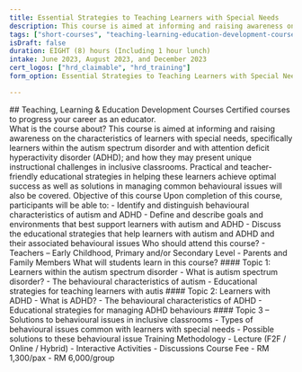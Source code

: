 ```yaml
---
title: Essential Strategies to Teaching Learners with Special Needs
description: This course is aimed at informing and raising awareness on the characteristics of learners with special needs, specifically learners within the autism spectrum disorder and with attention deficit hyperactivity disorder (ADHD); and how they may present unique instructional challenges in inclusive classrooms.
tags: ["short-courses", "teaching-learning-education-development-courses"]
isDraft: false
duration: EIGHT (8) hours (Including 1 hour lunch)
intake: June 2023, August 2023, and December 2023
cert_logos: ["hrd_claimable", "hrd_training"]
form_option: Essential Strategies to Teaching Learners with Special Needs

---
```



<div class="text-center">
    ## Teaching, Learning & Education Development Courses
    Certified courses to progress your career as an educator.
</div>

<Bs5Accordion accordion_id="accordion_content">
    <Bs5AccordionItem accordion_id="accordion_content" index="0">
        <span>What is the course about?</span>
        <Fragment slot="content">This course is aimed at informing and raising awareness on the characteristics of learners with special needs, specifically learners within the autism spectrum disorder and with attention deficit hyperactivity disorder (ADHD); and how they may present unique instructional challenges in inclusive classrooms. Practical and teacher-friendly educational strategies in helping these learners achieve optimal success as well as solutions in managing common behavioural issues will also be covered.</Fragment>
    </Bs5AccordionItem>
    <Bs5AccordionItem accordion_id="accordion_content" index="1">
        <span>Objective of this course</span>
        <Fragment slot="content">
        Upon completion of this course, participants will be able to:
            - Identify and distinguish behavioural characteristics of autism and ADHD 
            - Define and describe goals and environments that best support learners with autism and ADHD 
            - Discuss the educational strategies that help learners with autism and ADHD and their associated behavioural issues
        </Fragment>
    </Bs5AccordionItem>
    <Bs5AccordionItem accordion_id="accordion_content" index="2">
        <span>Who should attend this course?</span>
        <Fragment slot="content">
            - Teachers – Early Childhood, Primary and/or Secondary Level 
            - Parents and Family Members
        </Fragment>
    </Bs5AccordionItem>
    <Bs5AccordionItem accordion_id="accordion_content" index="3">
        <span>What will students learn in this course?</span>
        <Fragment slot="content">
            #### Topic 1: Learners within the autism spectrum disorder
            - What is autism spectrum disorder?
            - The behavioural characteristics of autism
            - Educational strategies for teaching learners with autis
            #### Topic 2: Learners with ADHD
            - What is ADHD?
            - The behavioural characteristics of ADHD
            - Educational strategies for managing ADHD behaviours
            #### Topic 3 – Solutions to behavioural issues in inclusive classrooms
            - Types of behavioural issues common with learners with special needs
            - Possible solutions to these behavioural issue
        </Fragment>
    </Bs5AccordionItem>
    <Bs5AccordionItem accordion_id="accordion_content" index="4">
        <span>Training Methodology</span>
        <Fragment slot="content">
            - Lecture (F2F / Online / Hybrid)
            - Interactive Activities 
            - Discussions
        </Fragment>
    </Bs5AccordionItem>
    <Bs5AccordionItem accordion_id="accordion_content" index="5">
        <span>Course Fee</span>
        <Fragment slot="content">
            - RM 1,300/pax
            - RM 6,000/group 
        </Fragment>
    </Bs5AccordionItem>
</Bs5Accordion>
